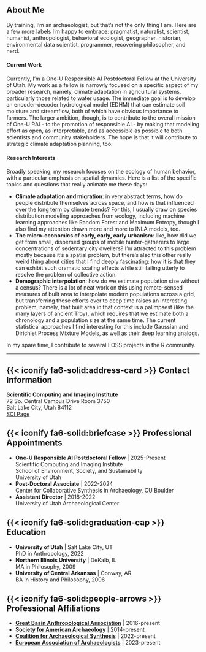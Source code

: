 ## About Me

By training, I'm an archaeologist, but that's not the only thing I am. Here are 
a few more labels I'm happy to embrace: pragmatist, naturalist, scientist, 
humanist, anthropologist, behavioral ecologist, geographer, historian, 
environmental data scientist, programmer, recovering philosopher, and nerd. 

#### **Current Work**

Currently, I'm a One-U Responsible AI Postdoctoral Fellow at the University of 
Utah. My work as a fellow is narrowly focused on a specific aspect of my broader 
research, namely, climate adaptation in agricultural systems, particularly those 
related to water usage. The immediate goal is to develop an encoder-decoder 
hydrological model (EDHM) that can estimate soil moisture and streamflow, both 
of which have obvious importance to farmers. The larger ambition, though, is to 
contribute to the overall mission of One-U RAI - to the promotion of responsible 
AI - by making that modeling effort as open, as interpretable, and as accessible 
as possible to both scientists and community stakeholders. The hope is that it 
will contribute to strategic climate adaptation planning, too.

#### **Research Interests**

Broadly speaking, my research focuses on the ecology of human behavior, with a 
particular emphasis on spatial dynamics. Here is a list of the specific topics 
and questions that really animate me these days:

-   **Climate adaptation and migration**: in very abstract terms, how do people 
    distribute themselves across space, and how is that influenced over the long 
    term by climate trends? For this, I usually draw on species distribution 
    modeling approaches from ecology, including machine learning approaches like 
    Random Forest and Maximum Entropy, though I also find my attention drawn 
    more and more to INLA models, too.
-   **The micro-economics of early, early, early urbanism**: like, how did we 
    get from small, dispersed groups of mobile hunter-gatherers to large 
    concentrations of sedentary city dwellers? I'm attracted to this problem 
    mostly because it's a spatial problem, but there's also this other really 
    weird thing about cities that I find deeply fascinating: how it is that they 
    can exhibit such dramatic scaling effects while still failing utterly to 
    resolve the problem of collective action.
-   **Demographic interpolation**: how do we estimate population size without a 
    census? There is a lot of neat work on this using remote-sensed measures of 
    built area to interpolate modern populations across a grid, but transferring 
    those efforts over to deep time raises an interesting problem, namely, that 
    built area in that context is a palimpsest (like the many layers of ancient 
    Troy), which requires that we estimate both a chronology and a population 
    size at the same time. The current statistical approaches I find interesting 
    for this include Gaussian and Dirichlet Process Mixture Models, as well as 
    their deep learning analogs.

In my spare time, I contribute to several FOSS projects in the R community.

<hr class="mt-5 mb-5">

## {{< iconify fa6-solid:address-card >}} Contact Information

**Scientific Computing and Imaging Institute**  
72 So. Central Campus Drive Room 3750  
Salt Lake City, Utah 84112  
[SCI Page](https://www.sci.utah.edu/people/k.vernon.html){.btn .btn-outline-primary .mt-2 target="_blank"}

## {{< iconify fa6-solid:briefcase >}} Professional Appointments

::: about-list
-   **One-U Responsible AI Postdoctoral Fellow** | 2025-Present  
    Scientific Computing and Imaging Institute  
    School of Environment, Society, and Sustainability  
    University of Utah  
-   **Post-Doctoral Associate** | 2022-2024  
    Center for Collaborative Synthesis in Archaeology, CU Boulder  
-   **Assistant Director** | 2018-2022  
    University of Utah Archaeological Center  
:::

## {{< iconify fa6-solid:graduation-cap >}} Education

::: about-list
-   **University of Utah** | Salt Lake City, UT  
    PhD in Anthropology, 2022  
-   **Northern Illinois University** | DeKalb, IL  
    MA in Philosophy, 2009  
-   **University of Central Arkansas** | Conway, AR  
    BA in History and Philosophy, 2006  
:::

## {{< iconify fa6-solid:people-arrows >}} Professional Affiliations {#affiliations}

::: about-list
-   [**Great Basin Anthropological
    Association**](https://greatbasinanthropologicalassociation.org/) |
    2016-present  
-   [**Society for American Archaeology**](https://www.saa.org/) | 2014-present  
-   [**Coalition for Archaeological Synthesis**](https://www.archsynth.org/) |
    2022-present  
-   [**European Association of Archaeologists**](https://www.e-a-a.org/) |
    2023-present  
:::